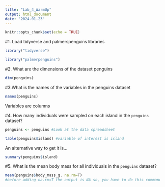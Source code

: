 ```yaml
---
title: "Lab_4_WarmUp"
output: html_document
date: "2024-01-23"
---
```


```r
knitr::opts_chunk$set(echo = TRUE)
```

#1. Load tidyverse and palmerspenguins libraries
```r
library("tidyverse")
```

```r
library("palmerpenguins")
```

#2. What are the dimensions of the dataset penguins 
```r
dim(penguins)
```
#3.What is the names of the variables in the penguins dataset
```r
names(penguins)
```
Variables are columns 

#4. How many individuals were sampled on each island in the `penguins` dataset?
```r
penguins <- penguins #Look at the data spreadsheet
```

```r
table(penguins$island) #variable of interest is island
```

An alternative way to get it is...
```r
summary(penguins$island)
```

#5. What is the mean body mass for all individuals in the `penguins` dataset?

```r
mean(penguins$body_mass_g, na.rm=T) 
#before adding na.rm=T the output is NA so, you have to do this command to get mean. 
```

